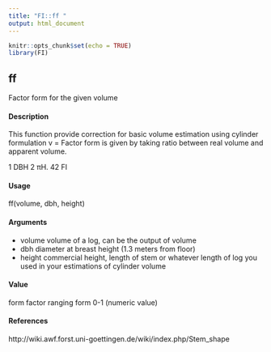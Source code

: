 ```yaml
---
title: "FI::ff "
output: html_document
---
```


```r
knitr::opts_chunk$set(echo = TRUE)
library(FI)
```


## ff

Factor form for the given volume

#### Description

This function provide correction for basic volume estimation using cylinder formulation v =
Factor form is given by taking ratio between real volume and apparent volume.

1
DBH 2
πH.
42
FI

#### Usage
ff(volume, dbh, height)

#### Arguments
* volume volume of a log, can be the output of volume
* dbh diameter at breast height (1.3 meters from floor)
* height commercial height, length of stem or whatever length of log you used in your estimations of cylinder volume

#### Value
form factor ranging form 0-1 (numeric value)

#### References
http://wiki.awf.forst.uni-goettingen.de/wiki/index.php/Stem_shape
